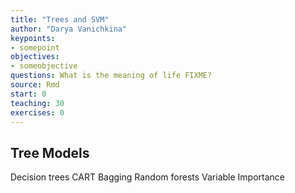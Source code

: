 ```yaml
---
title: "Trees and SVM"
author: "Darya Vanichkina"
keypoints:
- somepoint
objectives:
- someobjective
questions: What is the meaning of life FIXME?
source: Rmd
start: 0
teaching: 30
exercises: 0
---
```



## Tree Models 

Decision trees
CART
Bagging
Random forests
Variable Importance


